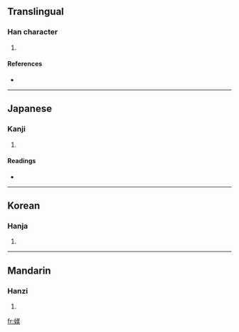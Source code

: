 ==Translingual==

===Han character===
{{Han char|rn=38|rad=女|as=09|sn=12|four=4843<sub>5</sub>|canj=女廿土大 (VTGK)}}

# {{defn|Han|sort=女09}}

====References====
* {{Han ref|kx=0266.170|dkj=06478|dj=0533.220|hdz=21068.150|uh=5A84|ud=23172|bh=D8C3|bd=55491}}

----

==Japanese==

===Kanji===
{{ja-kanji|grade=|rs=女09}}

# {{defn|Japanese}}

====Readings====
* {{ja-readings|on=[[び]] (bi), [[み]] (mi)|kun=[[みめよい]] (mimeyoi)}}

----

==Korean==

===Hanja===
{{ko-hanja|hangeul=미|rv=mi|mr=mi}}

# {{defn|Korean}}

----

==Mandarin==

===Hanzi===
{{cmn-hanzi|pin=[[měi]] ([[mei3]])|wg=mei<sup>3</sup>}}

# {{defn|Mandarin}}

[[fr:媄]]